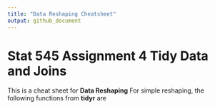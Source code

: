 ```yaml
---
title: "Data Reshaping Cheatsheet"
output: github_document
---
```


Stat 545 Assignment 4 Tidy Data and Joins
===

This is a cheat sheet for __Data Reshaping__
For simple reshaping, the following functions from **tidyr** are
